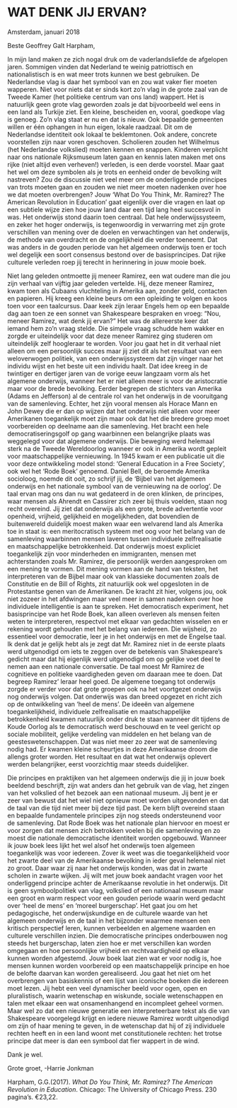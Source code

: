 
# WAT DENK JIJ ERVAN?


Amsterdam, januari 2018


Beste Geoffrey Galt Harpham,


In mijn land maken ze zich nogal druk om de vaderlandsliefde de afgelopen jaren. Sommigen vinden dat Nederland te weinig patriottisch en nationalistisch is en wat meer trots kunnen we best gebruiken. De Nederlandse vlag is daar het symbool van en zou wat vaker fier moeten wapperen. Niet voor niets dat er sinds kort zo’n vlag in de grote zaal van de Tweede Kamer (het politieke centrum van ons land) wappert. Het is natuurlijk geen grote vlag geworden zoals je dat bijvoorbeeld wel eens in een land als Turkije ziet. Een kleine, bescheiden en, vooral, goedkope vlag is genoeg. Zo’n vlag staat er nu en dat is nieuw. Ook bepaalde gemeenten willen er één ophangen in hun eigen, lokale raadzaal. Dit om de Nederlandse identiteit ook lokaal te beklemtonen. Ook andere, concrete voorstellen zijn naar voren geschoven. Scholieren zouden het Wilhelmus (het Nederlandse volkslied) moeten kennen en snappen. Kinderen verplicht naar ons nationale Rijksmuseum laten gaan en kennis laten maken met ons rijke (niet altijd even verheven!) verleden, is een derde voorstel. Maar gaat het wel om deze symbolen als je trots en eenheid onder de bevolking wilt nastreven? Zou de discussie niet veel meer  om de onderliggende principes van trots moeten gaan en zouden we niet meer moeten nadenken over hoe we dat moeten overbrengen? Jouw  ‘What Do You Think, Mr. Ramirez? The American Revolution in Education’ gaat eigenlijk over die vragen en laat op een subtiele wijze zien hoe jouw land daar een tijd lang heel succesvol in was. Het onderwijs stond daarin toen centraal. Dat hele onderwijssysteem, en zeker het hoger onderwijs, is tegenwoordig in verwarring met zijn grote verschillen van mening over de doelen en verwachtingen van het onderwijs, de methode van overdracht en de ongelijkheid die verder toeneemt. Dat was anders in de gouden periode van het algemeen onderwijs toen er toch wel degelijk een soort consensus bestond over de basisprincipes. Dat rijke culturele verleden roep jij terecht in herinnering in jouw mooie boek.


Niet lang geleden ontmoette jij meneer Ramirez, een wat oudere man die jou zijn verhaal van vijftig jaar geleden vertelde. Hij, deze meneer Ramirez, kwam toen als Cubaans vluchteling in Amerika aan, zonder geld, contacten en papieren. Hij kreeg een kleine beurs om een opleiding te volgen en koos toen voor een taalcursus. Daar keek zijn leraar Engels hem op een bepaalde dag aan toen ze een sonnet van Shakespeare bespraken en vroeg: “Nou, meneer Ramirez, wat denk jij ervan?” Het was de allereerste keer dat iemand hem zo’n vraag stelde. Die simpele vraag schudde hem wakker en zorgde er uiteindelijk voor dat deze meneer Ramirez ging studeren om uiteindelijk zelf hoogleraar te worden. Voor jou gaat het in dit verhaal niet alleen om een persoonlijk succes maar jij ziet dit als het resultaat van een weloverwogen politiek, van een onderwijssysteem dat zijn vinger naar het individu wijst en het beste uit een individu haalt. Dat idee kreeg in de twintiger en dertiger jaren van de vorige eeuw langzaam vorm als het algemene onderwijs, wanneer het er niet alleen meer is voor de aristocratie maar voor de brede bevolking. Eerder begrepen de stichters van Amerika (Adams en Jefferson) al de centrale rol van het onderwijs in de vooruitgang van de samenleving. Echter, het zijn vooral mensen als Horace Mann en John Dewey die er dan op wijzen dat het onderwijs niet alleen voor meer Amerikanen toegankelijk moet zijn maar ook dat het die bredere groep moet voorbereiden op deelname aan die samenleving. Het bracht een hele democratiseringsgolf op gang waarbinnen een belangrijke plaats was weggelegd voor dat algemene onderwijs. Die beweging werd helemaal sterk na de Tweede Wereldoorlog wanneer er ook in Amerika wordt gepleit voor maatschappelijke vernieuwing. In 1945 kwam er een publicatie uit die voor deze ontwikkeling model stond: ‘General Education in a Free Society’, ook wel het ‘Rode Boek’ genoemd. Daniel Bell, de beroemde Amerika socioloog, noemde dit ooit, zo schrijf jij, de ‘Bijbel van het algemeen onderwijs en het nationale symbool van de vernieuwing na de oorlog’. De taal ervan mag ons dan nu wat gedateerd in de oren klinken, de principes, waar mensen als Ahrendt en Cassirer zich zeer bij thuis voelden, staan nog recht overeind. Jij ziet dat onderwijs als een grote, brede advertentie voor openheid, vrijheid, gelijkheid en mogelijkheden, dat bovendien de buitenwereld duidelijk moest maken waar een welvarend land als Amerika toe in staat is: een meritocratisch systeem met oog voor het belang van de samenleving waarbinnen mensen laveren tussen individuele zelfrealisatie en maatschappelijke betrokkenheid. Dat onderwijs moest expliciet toegankelijk zijn voor minderheden en immigranten, mensen met achterstanden zoals Mr. Ramirez, die persoonlijk werden aangesproken om een mening te vormen. Dit mening vormen aan de hand van teksten, het interpreteren van de Bijbel maar ook van klassieke documenten zoals de Constitutie en de Bill of Rights, zit natuurlijk ook wel opgesloten in de Protestantse genen van de Amerikanen. De kracht zit hier, volgens jou, ook niet zozeer in het afdwingen maar veel meer in samen nadenken over hoe individuele intelligentie is aan te spreken. Het democratisch experiment, het basisprincipe van het Rode Boek, kan alleen overleven als mensen feiten weten te interpreteren, respectvol met elkaar van gedachten wisselen en er rekening wordt gehouden met het belang van iedereen. Die wijsheid, zo essentieel voor democratie, leer je in het onderwijs en met de Engelse taal. Ik denk dat je gelijk hebt als je zegt dat Mr. Ramirez niet in de eerste plaats werd uitgenodigd om iets te zeggen over de betekenis van Shakespeare’s gedicht maar dat hij eigenlijk werd uitgenodigd om op gelijke voet deel te nemen aan een nationale conversatie. De taal moest Mr Ramirez de cognitieve en politieke vaardigheden geven om daaraan mee te doen. Dat begreep Ramirez’ leraar heel goed. De algemene toegang tot onderwijs zorgde er verder voor dat grote groepen ook na het voortgezet onderwijs nog onderwijs volgen. Dat onderwijs was dan breed opgezet en richt zich op de ontwikkeling van ‘heel de mens’. De ideeën van algemene toegankelijkheid, individuele zelfrealisatie en maatschappelijke betrokkenheid kwamen natuurlijk onder druk te staan wanneer dit tijdens de Koude Oorlog als te democratisch werd beschouwd en te veel gericht op sociale mobiliteit, gelijke verdeling van middelen en het belang van de geesteswetenschappen. Dat was niet meer zo zeer wat de samenleving nodig had. Er kwamen kleine scheurtjes in deze Amerikaanse droom die allengs groter worden. Het resultaat en dat wat het onderwijs oplevert werden belangrijker, eerst voorzichtig maar steeds duidelijker.       


Die principes en praktijken van het algemeen onderwijs die jij in jouw boek beeldend beschrijft, zijn wat anders dan het gebruik van de vlag, het zingen van het volkslied of het bezoek aan een nationaal museum. Jij bent je er zeer van bewust dat het wiel niet opnieuw moet worden uitgevonden en dat de taal van die tijd niet meer bij deze tijd past. De kern blijft overeind staan en bepaalde fundamentele principes zijn nog steeds ondersteunend voor de samenleving. Dat Rode Boek was het nationale plan hiervoor en moest er voor zorgen dat mensen zich betrokken voelen bij die samenleving en zo moest die nationale democratische identiteit worden opgebouwd. Wanneer ik jouw boek lees lijkt het wel alsof het onderwijs toen algemeen toegankelijk was voor iedereen. Zover ik weet was die toegankelijkheid voor het zwarte deel van de Amerikaanse bevolking in ieder geval helemaal niet zo groot. Daar waar zij naar het onderwijs konden, was dat in zwarte scholen in zwarte wijken. Jij wilt met jouw boek aandacht vragen voor het onderliggend principe achter de Amerikaanse revolutie in het onderwijs. Dit is geen symboolpolitiek van vlag, volkslied of een nationaal museum maar een groot en warm respect voor een gouden periode waarin werd gedacht over ‘heel de mens’ en ‘moreel burgerschap’. Het gaat jou om het pedagogische, het onderwijskundige en de culturele waarde van het algemeen onderwijs en de taal in het bijzonder waarmee mensen een kritisch perspectief leren, kunnen verbeelden en algemene waarden en culturele verschillen inzien. Die democratische principes onderbouwen nog steeds het burgerschap, laten zien hoe er met verschillen kan worden omgegaan en hoe persoonlijke vrijheid en rechtvaardigheid op elkaar kunnen worden afgestemd. Jouw boek laat zien wat er voor nodig is, hoe mensen kunnen worden voorbereid op een maatschappelijk principe en hoe de belofte daarvan  kan worden gerealiseerd. Jou gaat het niet om het overbrengen van basiskennis of een lijst van iconische boeken die iedereen moet lezen. Jij hebt een veel dynamischer beeld voor ogen, open en pluralistisch, waarin wetenschap en wiskunde, sociale wetenschappen en talen met elkaar een wat onsamenhangend en incompleet geheel vormen. Maar wel zo dat een nieuwe generatie een interpreteerbare tekst als die van Shakespeare voorgelegd krijgt en iedere nieuwe Ramirez wordt uitgenodigd om zijn of haar mening te geven, in de wetenschap dat hij of zij individuele rechten heeft en in een land woont met constitutionele rechten: het trotse principe dat meer is dan een symbool dat fier wappert in de wind.    


Dank je wel.


Grote groet, -Harrie Jonkman


Harpham, G.G.(2017). *What Do You Think, Mr. Ramirez? The American Revolution in Education*. Chicago: The University of Chicago Press. 230 pagina’s. €23,22.

